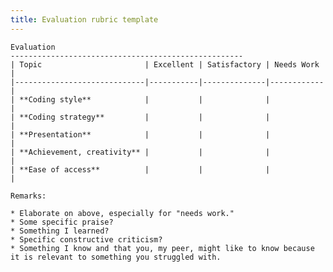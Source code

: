 ```yaml
---
title: Evaluation rubric template
---
```


```
Evaluation
----------------------------------------------------
| Topic                       | Excellent | Satisfactory | Needs Work |
|-----------------------------|-----------|--------------|------------|
| **Coding style**            |           |              |            |
| **Coding strategy**         |           |              |            |
| **Presentation**            |           |              |            |
| **Achievement, creativity** |           |              |            |
| **Ease of access**          |           |              |            |

Remarks:

* Elaborate on above, especially for "needs work."
* Some specific praise?
* Something I learned?
* Specific constructive criticism?
* Something I know and that you, my peer, might like to know because it is relevant to something you struggled with.
```